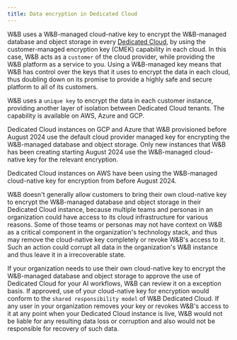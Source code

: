```yaml
---
title: Data encryption in Dedicated Cloud
---
```


W&B uses a W&B-managed cloud-native key to encrypt the W&B-managed database and object storage in every [Dedicated Cloud](/platform/hosting/hosting-options/dedicated_cloud), by using the customer-managed encryption key (CMEK) capability in each cloud. In this case, W&B acts as a `customer` of the cloud provider, while providing the W&B platform as a service to you. Using a W&B-managed key means that W&B has control over the keys that it uses to encrypt the data in each cloud, thus doubling down on its promise to provide a highly safe and secure platform to all of its customers.

W&B uses a `unique key` to encrypt the data in each customer instance, providing another layer of isolation between Dedicated Cloud tenants. The capability is available on AWS, Azure and GCP.

<Note>
Dedicated Cloud instances on GCP and Azure that W&B provisioned before August 2024 use the default cloud provider managed key for encrypting the W&B-managed database and object storage. Only new instances that W&B has been creating starting August 2024 use the W&B-managed cloud-native key for the relevant encryption.

Dedicated Cloud instances on AWS have been using the W&B-managed cloud-native key for encryption from before August 2024.
</Note>

W&B doesn't generally allow customers to bring their own cloud-native key to encrypt the W&B-managed database and object storage in their Dedicated Cloud instance, because multiple teams and personas in an organization could have access to its cloud infrastructure for various reasons. Some of those teams or personas may not have context on W&B as a critical component in the organization's technology stack, and thus may remove the cloud-native key completely or revoke W&B's access to it. Such an action could corrupt all data in the organization's W&B instance and thus leave it in a irrecoverable state.

If your organization needs to use their own cloud-native key to encrypt the W&B-managed database and object storage to approve the use of Dedicated Cloud for your AI workflows, W&B can review it on a exception basis. If approved, use of your cloud-native key for encryption would conform to the `shared responsibility model` of W&B Dedicated Cloud. If any user in your organization removes your key or revokes W&B's access to it at any point when your Dedicated Cloud instance is live, W&B would not be liable for any resulting data loss or corruption and also would not be responsible for recovery of such data.